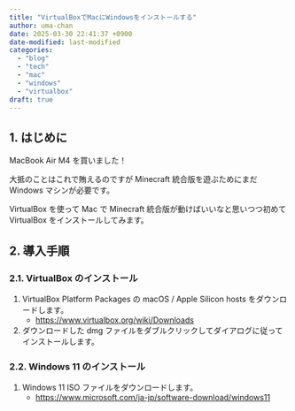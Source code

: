 ```yaml
---
title: "VirtualBoxでMacにWindowsをインストールする"
author: uma-chan
date: 2025-03-30 22:41:37 +0900
date-modified: last-modified
categories:
  - "blog"
  - "tech"
  - "mac"
  - "windows"
  - "virtualbox"
draft: true
---
```


## 1. はじめに

MacBook Air M4 を買いました！

大抵のことはこれで賄えるのですが Minecraft 統合版を遊ぶためにまだ Windows マシンが必要です。

VirtualBox を使って Mac で Minecraft 統合版が動けばいいなと思いつつ初めて VirtualBox をインストールしてみます。

## 2. 導入手順

### 2.1. VirtualBox のインストール

1. VirtualBox Platform Packages の macOS / Apple Silicon hosts をダウンロードします。
    - <https://www.virtualbox.org/wiki/Downloads>
1. ダウンロードした dmg ファイルをダブルクリックしてダイアログに従ってインストールします。

### 2.2. Windows 11 のインストール

1. Windows 11 ISO ファイルをダウンロードします。
    - <https://www.microsoft.com/ja-jp/software-download/windows11>
